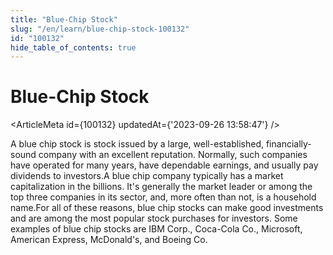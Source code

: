 ```yaml
---
title: "Blue-Chip Stock"
slug: "/en/learn/blue-chip-stock-100132"
id: "100132"
hide_table_of_contents: true
---
```



# Blue-Chip Stock

<ArticleMeta id={100132} updatedAt={'2023-09-26 13:58:47'} />
<div className='border-solid border-b border-t-0 my-4 border-[var(--ifm-color-gray-300)]' />

A blue chip stock is stock issued by a large, well-established, financially-sound company with an excellent reputation. Normally, such companies have operated for many years, have dependable earnings, and usually pay dividends to investors.A blue chip company typically has a market capitalization in the billions. It's generally the market leader or among the top three companies in its sector, and, more often than not, is a household name.For all of these reasons, blue chip stocks can make good investments and are among the most popular stock purchases for investors. Some examples of blue chip stocks are IBM Corp., Coca-Cola Co., Microsoft, American Express, McDonald's, and Boeing Co.
